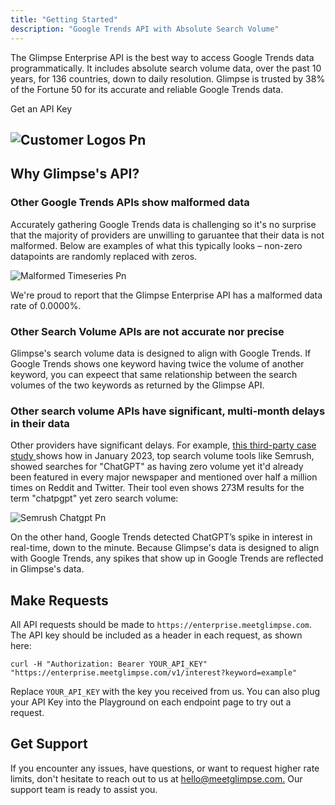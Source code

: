 ```yaml
---
title: "Getting Started"
description: "Google Trends API with Absolute Search Volume"
---
```


The Glimpse Enterprise API is the best way to access Google Trends data programmatically. It includes absolute search volume data, over the past 10 years, for 136 countries, down to daily resolution. Glimpse is trusted by 38% of the Fortune 50 for its accurate and reliable Google Trends data.

<div style={{ display:"flex",alignItems:"flex-start" }}>
Get an API Key

</div>

## ![Customer Logos Pn](/images/customer-logos.png)

## Why Glimpse's API?

### Other Google Trends APIs show malformed data

Accurately gathering Google Trends data is challenging so it's no surprise that the majority of providers are unwilling to garuantee that their data is not malformed. Below are examples of what this typically looks – non-zero datapoints are randomly replaced with zeros.

![Malformed Timeseries Pn](/images/malformed-timeseries.png)

We're proud to report that the Glimpse Enterprise API has a malformed data rate of 0.0000%.

### **Other Search Volume APIs are not accurate nor precise**

Glimpse's search volume data is designed to align with Google Trends. If Google Trends shows one keyword having twice the volume of another keyword, you can expeect that same relationship between the search volumes of the two keywords as returned by the Glimpse API.

### **Other search volume APIs have significant, multi-month delays in their data**

Other providers have significant delays. For example, [this third-party case study ](https://www.sara-taher.com/case-study-seo-for-trending-topics/)shows how in January 2023, top search volume tools like Semrush, showed searches for "ChatGPT" as having zero volume yet it'd already been featured in every major newspaper and mentioned over half a million times on Reddit and Twitter. Their tool even shows 273M results for the term "chatpgpt" yet zero search volume:

![Semrush Chatgpt Pn](/images/semrush-chatgpt.png)

On the other hand, Google Trends detected ChatGPT’s spike in interest in real-time, down to the minute. Because Glimpse's data is designed to align with Google Trends, any spikes that show up in Google Trends are reflected in Glimpse's data.

## Make Requests

All API requests should be made to `https://enterprise.meetglimpse.com`. The API key should be included as a header in each request, as shown here:

```
curl -H "Authorization: Bearer YOUR_API_KEY" "https://enterprise.meetglimpse.com/v1/interest?keyword=example"
```

Replace `YOUR_API_KEY` with the key you received from us. You can also plug your API Key into the Playground on each endpoint page to try out a request.

## Get Support

If you encounter any issues, have questions, or want to request higher rate limits, don't hesitate to reach out to us at [hello@meetglimpse.com.](mailto:hello@meetglimpse.com.) Our support team is ready to assist you.